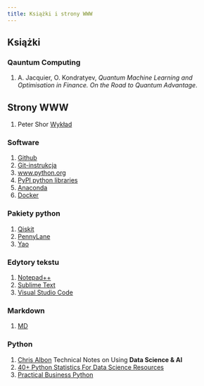 ```yaml
---
title: Książki i strony WWW
---
```


## Książki 

### Qauntum Computing

1. A. Jacquier, O. Kondratyev, _Quantum Machine Learning and Optimisation in Finance. On the Road to Quantum Advantage_.

## Strony WWW

1. Peter Shor [Wykład](https://math.mit.edu/~shor/435-LN/)


### Software 

1. [Github](https://github.com/)
2. [Git-instrukcja](https://git-scm.com/book/pl/v2)
3. [www.python.org](http://www.python.org/downloads/)
4. [PyPI python libraries](https://pypi.python.org/pypi)
5. [Anaconda](http://continuum.io/downloads)
6. [Docker](https://docs.docker.com/get-docker/)

### Pakiety python

1. [Qiskit](http://www.numpy.org)
2. [PennyLane](http://www.scipy.org)
3. [Yao](http://pandas.pydata.org)

### Edytory tekstu

1. [Notepad++](https://notepad-plus-plus.org/download)
2. [Sublime Text](https://www.sublimetext.com)
3. [Visual Studio Code](https://code.visualstudio.com)

### Markdown

1. [MD](http://daringfireball.net/projects/markdown/)


### Python

1. [Chris Albon](https://chrisalbon.com/) Technical Notes on Using **Data Science & AI** 
2. [40+ Python Statistics For Data Science Resources](https://www.datacamp.com/community/tutorials/python-statistics-data-science)
3. [Practical Business Python](http://pbpython.com/)